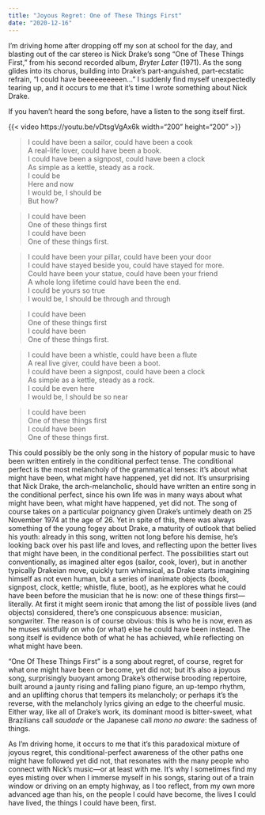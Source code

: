 ```yaml
---
title: "Joyous Regret: One of These Things First"
date: "2020-12-16"
---
```


I'm driving home after dropping off my son at school for the day, and blasting out of the car stereo is Nick Drake's song "One of These Things First," from his second recorded album, *Bryter Later* (1971). As the song glides into its chorus, building into Drake's part-anguished, part-ecstatic refrain, "I could have beeeeeeeeeen..." I suddenly find myself unexpectedly tearing up, and it occurs to me that it's time I wrote something about Nick Drake.

If you haven't heard the song before, have a listen to the song itself first.

::: column-margin
{{< video https://youtu.be/vDtsgVgAx6k width="200" height="200" >}}
:::

> I could have been a sailor, could have been a cook\
> A real-life lover, could have been a book.\
> I could have been a signpost, could have been a clock\
> As simple as a kettle, steady as a rock.\
> I could be\
> Here and now\
> I would be, I should be\
> But how?

> I could have been\
> One of these things first\
> I could have been\
> One of these things first.

> I could have been your pillar, could have been your door\
> I could have stayed beside you, could have stayed for more.\
> Could have been your statue, could have been your friend\
> A whole long lifetime could have been the end.\
> I could be yours so true\
> I would be, I should be through and through

> I could have been\
> One of these things first\
> I could have been\
> One of these things first.

> I could have been a whistle, could have been a flute\
> A real live giver, could have been a boot.\
> I could have been a signpost, could have been a clock\
> As simple as a kettle, steady as a rock.\
> I could be even here\
> I would be, I should be so near

> I could have been\
> One of these things first\
> I could have been\
> One of these things first.

This could possibly be the only song in the history of popular music to have been written entirely in the conditional perfect tense. The conditional perfect is the most melancholy of the grammatical tenses: it's about what might have been, what might have happened, yet did not. It's unsurprising that Nick Drake, the arch-melancholic, should have written an entire song in the conditional perfect, since his own life was in many ways about what might have been, what might have happened, yet did not. The song of course takes on a particular poignancy given Drake's untimely death on 25 November 1974 at the age of 26. Yet in spite of this, there was always something of the young fogey about Drake, a maturity of outlook that belied his youth: already in this song, written not long before his demise, he's looking back over his past life and loves, and reflecting upon the better lives that might have been, in the conditional perfect. The possibilities start out conventionally, as imagined alter egos (sailor, cook, lover), but in another typically Drakeian move, quickly turn whimsical, as Drake starts imagining himself as not even human, but a series of inanimate objects (book, signpost, clock, kettle; whistle, flute, boot), as he explores what he could have been before the musician that he is now: one of these things first---literally. At first it might seem ironic that among the list of possible lives (and objects) considered, there's one conspicuous absence: musician, songwriter. The reason is of course obvious: this is who he is now, even as he muses wistfully on who (or what) else he could have been instead. The song itself is evidence both of what he has achieved, while reflecting on what might have been.

"One Of These Things First" is a song about regret, of course, regret for what one might have been or become, yet did not; but it's also a joyous song, surprisingly buoyant among Drake's otherwise brooding repertoire, built around a jaunty rising and falling piano figure, an up-tempo rhythm, and an uplifting chorus that tempers its melancholy; or perhaps it's the reverse, with the melancholy lyrics giving an edge to the cheerful music. Either way, like all of Drake's work, its dominant mood is bitter-sweet, what Brazilians call *saudade* or the Japanese call *mono no aware*: the sadness of things.

As I'm driving home, it occurs to me that it's this paradoxical mixture of joyous regret, this conditional-perfect awareness of the other paths one might have followed yet did not, that resonates with the many people who connect with Nick's music---or at least with me. It's why I sometimes find my eyes misting over when I immerse myself in his songs, staring out of a train window or driving on an empty highway, as I too reflect, from my own more advanced age than his, on the people I could have become, the lives I could have lived, the things I could have been, first.
